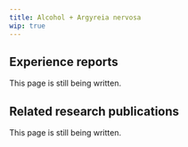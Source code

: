 ---
title: Alcohol + Argyreia nervosa
wip: true
---

## Experience reports

This page is still being written.

## Related research publications

This page is still being written.

